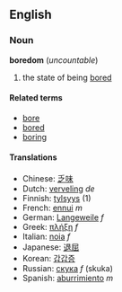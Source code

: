==English==
===Noun===
'''boredom''' (''uncountable'')

# the state of being [[bore]]d

====Related terms====
*[[bore]]
*[[bored]]
*[[boring]]

====Translations====
*Chinese: [[乏味]]
*Dutch: [[verveling]] ''de''
*Finnish: [[tylsyys]] (1)
*French: [[ennui]] ''m''
*German: [[Langeweile]] ''f''
*Greek: [[πλήξη]] ''f''
*Italian: [[noia]] ''f''
*Japanese: [[退屈]]
*Korean: [[갑갑증]]
*Russian: [[скука]] ''f'' (skuka)
*Spanish: [[aburrimiento]] ''m''